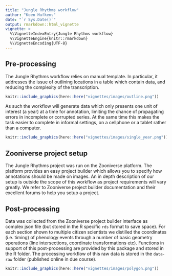 ```yaml
---
title: "Jungle Rhythms workflow"
author: "Koen Hufkens"
date: "`r Sys.Date()`"
output: rmarkdown::html_vignette
vignette: >
  %\VignetteIndexEntry{Jungle Rhythms workflow}
  %\VignetteEngine{knitr::rmarkdown}
  %\VignetteEncoding{UTF-8}
---
```


## Pre-processing

The Jungle Rhythms workflow relies on manual template. In particular, it addresses the issue of outlining locations in a table which contain data, and reducing the complexity of the transcription. 

```r
knitr::include_graphics(here::here("vignettes/images/outline.png"))
```
As such the workflow will generate data which only presents one unit of interest (a year) at a time for annotation, limiting the chance of propagating errors in incomplete or corrupted series. At the same time this makes the task easier to complete in informal settings, on a cellphone or a tablet rather than a computer.

```r
knitr::include_graphics(here::here("vignettes/images/single_year.png"))
```

## Zooniverse project setup

The Jungle Rhythms project was run on the Zooniverse platform. The platform provides an easy project builder which allows you to specify how annotations should be made on images. An in depth description of our setup is outside the scope of this workflow as project requirements will vary greatly. We refer to Zooniverse project builder documentation and their excellent forums to help you setup a project.

## Post-processing

Data was collected from the Zooniverse project builder interface as complex json file (but stored in the R specific `rds` format to save space). For each section shown to multiple citizen scientists we distilled the coordinates (i.e. timing) of phenology events through a number of basic geometry operations (line intersections, coordinate transformations etc). Functions in support of this post-processing are provided by this package and stored in the R folder. The processing workflow of this raw data is stored in the `data-raw` folder (published online in due course).

```r
knitr::include_graphics(here::here("vignettes/images/polygon.png"))
```




